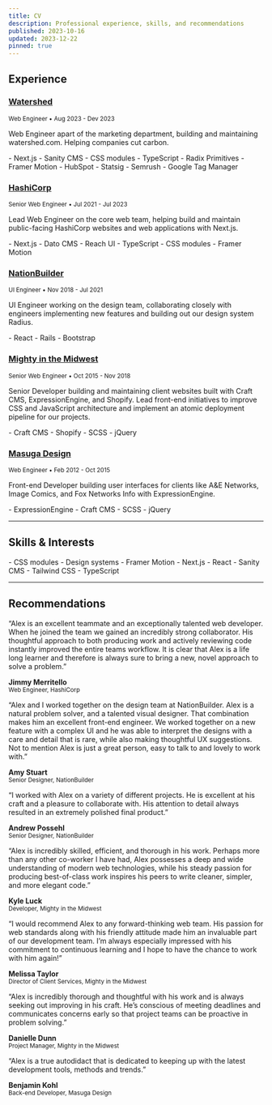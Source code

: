 ```yaml
---
title: CV
description: Professional experience, skills, and recommendations
published: 2023-10-16
updated: 2023-12-22
pinned: true
---
```


## Experience

<Spacer height="lg" />

### [Watershed](https://watershed.com)
<small>Web Engineer &bull; Aug 2023 - Dev 2023</small>

Web Engineer apart of the marketing department, building and maintaining watershed.com. Helping companies cut carbon.

<Columns>
- Next.js
- Sanity CMS
- CSS modules
- TypeScript
- Radix Primitives
- Framer Motion
- HubSpot
- Statsig
- Semrush
- Google Tag Manager
</Columns>

<Spacer height="lg" />

### [HashiCorp](https://hashicorp.com)
<small>Senior Web Engineer &bull; Jul 2021 - Jul 2023</small>

Lead Web Engineer on the core web team, helping build and maintain public-facing HashiCorp websites and web applications with Next.js.

<Columns>
- Next.js
- Dato CMS
- Reach UI
- TypeScript
- CSS modules
- Framer Motion
</Columns>

<Spacer height="lg" />

### [NationBuilder](https://nationbuilder.com/)
<small>UI Engineer &bull; Nov 2018 - Jul 2021</small>

UI Engineer working on the design team, collaborating closely with engineers implementing new features and building out our design system Radius.

<Columns>
- React
- Rails
- Bootstrap
</Columns>

<Spacer height="lg" />

### [Mighty in the Midwest](https://mightyinthemidwest.com/)
<small>Senior Web Engineer &bull; Oct 2015 - Nov 2018</small>

Senior Developer building and maintaining client websites built with Craft CMS, ExpressionEngine, and Shopify. Lead front-end initiatives to improve CSS and JavaScript architecture and implement an atomic deployment pipeline for our projects.

<Columns>
- Craft CMS
- Shopify
- SCSS
- jQuery
</Columns>

<Spacer height="lg" />

### [Masuga Design](https://gomasuga.com)
<small>Web Engineer &bull; Feb 2012 - Oct 2015</small>

Front-end Developer building user interfaces for clients like A&E Networks, Image Comics, and Fox Networks Info with ExpressionEngine.

<Columns>
- ExpressionEngine
- Craft CMS
- SCSS
- jQuery
</Columns>

---

## Skills & Interests

<Spacer height="lg" />

<Columns>
- CSS modules
- Design systems
- Framer Motion
- Next.js
- React
- Sanity CMS
- Tailwind CSS
- TypeScript
</Columns>

---

## Recommendations

<Spacer height="lg" />

“Alex is an excellent teammate and an exceptionally talented web developer. When he joined the team we gained an incredibly strong collaborator. His thoughtful approach to both producing work and actively reviewing code instantly improved the entire teams workflow. It is clear that Alex is a life long learner and therefore is always sure to bring a new, novel approach to solve a problem.”

**Jimmy Merritello** <br/><small>Web Engineer, HashiCorp</small>

<Spacer height="lg" />

“Alex and I worked together on the design team at NationBuilder. Alex is a natural problem solver, and a talented visual designer. That combination makes him an excellent front-end engineer. We worked together on a new feature with a complex UI and he was able to interpret the designs with a care and detail that is rare, while also making thoughtful UX suggestions. Not to mention Alex is just a great person, easy to talk to and lovely to work with.”

**Amy Stuart** <br/><small>Senior Designer, NationBuilder</small>

<Spacer height="lg" />

“I worked with Alex on a variety of different projects. He is excellent at his craft and a pleasure to collaborate with. His attention to detail always resulted in an extremely polished final product.”

**Andrew Possehl** <br/><small>Senior Designer, NationBuilder</small>

<Spacer height="lg" />

“Alex is incredibly skilled, efficient, and thorough in his work. Perhaps more than any other co-worker I have had, Alex possesses a deep and wide understanding of modern web technologies, while his steady passion for producing best-of-class work inspires his peers to write cleaner, simpler, and more elegant code.”

**Kyle Luck** <br/><small>Developer, Mighty in the Midwest</small>

<Spacer height="lg" />

“I would recommend Alex to any forward-thinking web team. His passion for web standards along with his friendly attitude made him an invaluable part of our development team. I’m always especially impressed with his commitment to continuous learning and I hope to have the chance to work with him again!”

**Melissa Taylor** <br/><small>Director of Client Services, Mighty in the Midwest</small>

<Spacer height="lg" />

“Alex is incredibly thorough and thoughtful with his work and is always seeking out improving in his craft. He’s conscious of meeting deadlines and communicates concerns early so that project teams can be proactive in problem solving.”

**Danielle Dunn** <br/><small>Project Manager, Mighty in the Midwest</small>

<Spacer height="lg" />

“Alex is a true autodidact that is dedicated to keeping up with the latest development tools, methods and trends.”

**Benjamin Kohl** <br/><small>Back-end Developer, Masuga Design</small>